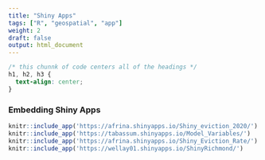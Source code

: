 ```yaml
---
title: "Shiny Apps"
tags: ["R", "geospatial", "app"]
weight: 2
draft: false
output: html_document
---
```


```css
/* this chunnk of code centers all of the headings */
h1, h2, h3 {
  text-align: center;
}
```

### Embedding Shiny Apps

```r
knitr::include_app('https://afrina.shinyapps.io/Shiny_eviction_2020/')
knitr::include_app('https://tabassum.shinyapps.io/Model_Variables/')
knitr::include_app('https://afrina.shinyapps.io/Shiny_Eviction_Rate/')
knitr::include_app('https://wellay01.shinyapps.io/ShinyRichmond/')
  
```
